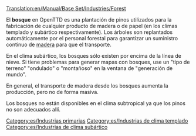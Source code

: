 [[Translation:en/Manual/Base Set/Industries/Forest]]

{{es/Industrias| nombre=Bosque
| imagen=Forest(industry).png
| climas=[[es/Manual/Clima|Templado]], [[es/Manual/Clima|Subártico]]
| acepta=Nada
| produce=[[es/Manual/Base Set/Cargos/Madera|Madera]]
| notas=En el clima subártico:<br/>[[File:en/Snowforest.png|224px|center]]
}}
El '''bosque''' en OpenTTD es una plantación de pinos utilizados para la fabricación de cualquier producto de madera o de papel (en los climas templado y subártico respectivamente). Los árboles son replantados automáticamente por el personal forestal para garantizar un suministro continuo de [[es/madera|madera]] para que el transporte.

En el clima subártico, los bosques sólo existen por encima de la línea de nieve. Si tiene problemas para generar mapas con bosques, use un "tipo de terreno" "ondulado" o "montañoso" en la ventana de "generación de mundo".

En general, el transporte de madera desde los bosques aumenta la producción, pero no de forma masiva.

Los bosques no están disponibles en el clima subtropical ya que los pinos no son adecuados allí.


[[Category:es/Industrias primarias]]
[[Category:es/Industrias de clima templado]]
[[Category:es/Industrias de clima subártico]]